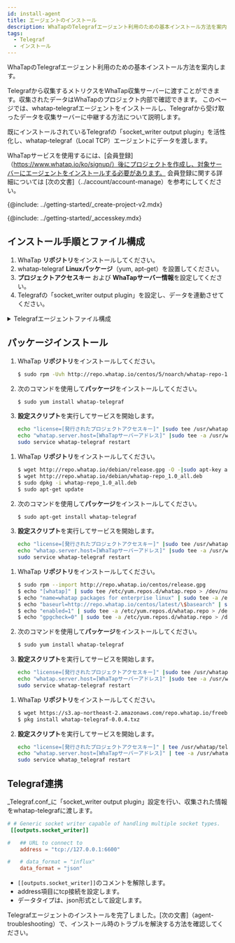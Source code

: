 ```yaml
---
id: install-agent
title: エージェントのインストール
description: WhaTapのTelegrafエージェント利用のための基本インストール方法を案内します。
tags:
  - Telegraf
  - インストール
---
```



WhaTapのTelegrafエージェント利用のための基本インストール方法を案内します。

Telegrafから収集するメトリクスをWhaTap収集サーバーに渡すことができます。収集されたデータはWhaTapのプロジェクト内部で確認できます。
このページでは、whatap-telegrafエージェントをインストールし、Telegrafから受け取ったデータを収集サーバーに中継する方法について説明します。 

既にインストールされているTelegrafの「socket_writer output plugin」を活性化し、whatap-telegraf（Local TCP）エージェントにデータを渡します。

WhaTapサービスを使用するには、[会員登録]（https://www.whatap.io/ko/signup/）後にプロジェクトを作成し、対象サーバーにエージェントをインストールする必要があります。 会員登録に関する詳細については [次の文書]（../account/account-manage）を参考にしてください。

{@include: ../getting-started/_create-project-v2.mdx}  

{@include: ../getting-started/_accesskey.mdx}

## インストール手順とファイル構成

1.  WhaTap **リポジトリ**をインストールしてください。
2.  whatap-telegraf **Linuxパッケージ**（yum, apt-get）を設置してください。
3.  **プロジェクトアクセスキー** および **WhaTapサーバー情報**を設定してください。
4.  Telegrafの「socket_writer output plugin」を設定し、データを連動させてください。

<details>
<summary>Telegrafエージェントファイル構成</summary>

-   **whatap_telegraf**<br/>
      サービスの実行ファイルです。Telegrafから渡された情報を収集サーバーに送信するプログラムです。       
-   **/etc/init.d/whatap-telegraf**(FreeBSD /usr/local/etc/whatap_telegraf)<br/>
      サービススクリプトです。
-   **whatap.conf**<br/>
      設定ファイルです。 収集サーバーのアドレスとサーバーのプロジェクトアクセスキーが入力されるファイルです。
-   **whatap-telegraf-#.log**<br/>
      エージェントのログファイルです。（_/usr/whatap/telegraf/logs_）

</details>

## パッケージインストール

<Tabs>
<TabItem value="rc" label="Red Hat/CentOS">

1.  WhaTap **リポジトリ**をインストールしてください。
    ```bash title=SH
    $ sudo rpm -Uvh http://repo.whatap.io/centos/5/noarch/whatap-repo-1.0-1.noarch.rpm
    ```
2.  次のコマンドを使用して**パッケージ**をインストールしてください。
    ```bash title=SH
    $ sudo yum install whatap-telegraf
    ```
3.  **設定スクリプト**を実行してサービスを開始します。
    ```bash title=SH
    echo "license=[発行されたプロジェクトアクセスキー]" |sudo tee /usr/whatap/telegraf/whatap.conf
    echo "whatap.server.host=[WhaTapサーバーアドレス]" |sudo tee -a /usr/whatap/telegraf/whatap.conf
    sudo service whatap-telegraf restart
    ```

</TabItem>
<TabItem value="du" label="Debian/Ubuntu">

1.  WhaTap **リポジトリ**をインストールしてください。
    ```bash title=SH
    $ wget http://repo.whatap.io/debian/release.gpg -O -|sudo apt-key add -
    $ wget http://repo.whatap.io/debian/whatap-repo_1.0_all.deb
    $ sudo dpkg -i whatap-repo_1.0_all.deb
    $ sudo apt-get update
    ```
2.  次のコマンドを使用して**パッケージ**をインストールしてください。
    ```bash title=SH
    $ sudo apt-get install whatap-telegraf
    ```
3.  **設定スクリプト**を実行してサービスを開始します。
    ```bash title=SH
    echo "license=[発行されたプロジェクトアクセスキー]" |sudo tee /usr/whatap/telegraf/whatap.conf
    echo "whatap.server.host=[WhaTapサーバーアドレス]" |sudo tee -a /usr/whatap/telegraf/whatap.conf
    sudo service whatap-telegraf restart
    ```

</TabItem>
<TabItem value="al" label="Amazon Linux">

1.  WhaTap **リポジトリ**をインストールしてください。
    ```bash title=SH
    $ sudo rpm --import http://repo.whatap.io/centos/release.gpg
    $ echo "[whatap]" | sudo tee /etc/yum.repos.d/whatap.repo > /dev/null
    $ echo "name=whatap packages for enterprise linux" | sudo tee -a /etc/yum.repos.d/whatap.repo > /dev/null
    $ echo "baseurl=http://repo.whatap.io/centos/latest/\$basearch" | sudo tee -a /etc/yum.repos.d/whatap.repo > /dev/null
    $ echo "enabled=1" | sudo tee -a /etc/yum.repos.d/whatap.repo > /dev/null
    $ echo "gpgcheck=0" | sudo tee -a /etc/yum.repos.d/whatap.repo > /dev/null
    ```
2.  次のコマンドを使用して**パッケージ**をインストールしてください。
    ```bash title=SH
    $ sudo yum install whatap-telegraf
    ```
3.  **設定スクリプト**を実行してサービスを開始します。
    ```bash title=SH
    echo "license=[発行されたプロジェクトアクセスキー]" |sudo tee /usr/whatap/telegraf/whatap.conf
    echo "whatap.server.host=[WhaTapサーバーアドレス]" |sudo tee -a /usr/whatap/telegraf/whatap.conf
    sudo service whatap-telegraf restart
    ```

</TabItem>
<TabItem value="fb" label="FreeBSD">

1.  WhaTap **リポジトリ**をインストールしてください。
    ```bash title=SH
    $ wget https://s3.ap-northeast-2.amazonaws.com/repo.whatap.io/freebsd/10/whatap-telegraf-0.0.4.txz
    $ pkg install whatap-telegraf-0.0.4.txz
    ```
2.  **設定スクリプト**を実行してサービスを開始します。
    ```bash title=SH
    echo "license=[発行されたプロジェクトアクセスキー]" | tee /usr/whatap/telegraf/whatap.conf
    echo "whatap.server.host=[WhaTapサーバーアドレス]" | tee -a /usr/whatap/telegraf/whatap.conf
    sudo service whatap_telegraf restart
    ```

</TabItem>
</Tabs>

## Telegraf連携

_Telegraf.conf_に「socket_writer output plugin」設定を行い、収集された情報をwhatap-telegrafに渡します。

```toml title='TOML'
# # Generic socket writer capable of handling multiple socket types.
 [[outputs.socket_writer]]

#   ## URL to connect to
    address = "tcp://127.0.0.1:6600"

#   # data_format = "influx"
    data_format = "json"
```

-   `[[outputs.socket_writer]]`のコメントを解除します。
-   address項目にtcp接続を設定します。
-   データタイプは、json形式として設定します。

Telegrafエージェントのインストールを完了しました。[次の文書]（agent-troubleshooting）で、インストール時のトラブルを解決する方法を確認してください。
